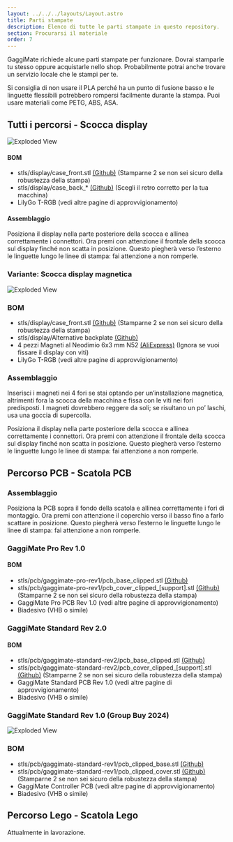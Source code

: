 ```yaml
---
layout: ../../../layouts/Layout.astro
title: Parti stampate
description: Elenco di tutte le parti stampate in questo repository.
section: Procurarsi il materiale
order: 7
---
```



GaggiMate richiede alcune parti stampate per funzionare. Dovrai stamparle tu stesso oppure acquistarle nello shop. Probabilmente potrai anche trovare un servizio locale che le stampi per te.

Si consiglia di non usare il PLA perché ha un punto di fusione basso e le linguette flessibili potrebbero rompersi facilmente durante la stampa. Puoi usare materiali come PETG, ABS, ASA.

## Tutti i percorsi - Scocca display

<Image src={imgScreenAngledExploded} width={800} alt="Exploded View" />

#### BOM

* <span class="font-mono bg-slate-100 p-1 text-sm">stls/display/case_front.stl</span> [(Github)](https://github.com/jniebuhr/gaggimate/blob/master/stls/display/case_front.stl) (Stamparne 2 se non sei sicuro della robustezza della stampa)
* <span class="font-mono bg-slate-100 p-1 text-sm">stls/display/case_back_*</span> [(Github)](https://github.com/jniebuhr/gaggimate/blob/master/stls/display/) (Scegli il retro corretto per la tua macchina)
* LilyGo T-RGB (vedi altre pagine di approvvigionamento)

#### Assemblaggio

Posiziona il display nella parte posteriore della scocca e allinea correttamente i connettori. Ora premi con attenzione il frontale della scocca sul display finché non scatta in posizione.
Questo piegherà verso l’esterno le linguette lungo le linee di stampa: fai attenzione a non romperle.


### Variante: Scocca display magnetica

<Image src={imgScreenExploded} width={800} alt="Exploded View" />

### BOM
* <span class="font-mono bg-slate-100 p-1 text-sm">stls/display/case_front.stl</span> [(Github)](https://github.com/jniebuhr/gaggimate/blob/master/stls/display/case_front.stl) (Stamparne 2 se non sei sicuro della robustezza della stampa)
* <span class="font-mono bg-slate-100 p-1 text-sm">stls/display/Alternative backplate</span> [(Github)](https://github.com/jniebuhr/gaggimate/tree/master/stls/display/Alternative%20backplate)
* 4 pezzi Magneti al Neodimio 6x3 mm N52  [(AliExpress)](https://s.click.aliexpress.com/e/_EjwXuaU) (Ignora se vuoi fissare il display con viti)
* LilyGo T-RGB (vedi altre pagine di approvvigionamento)

### Assemblaggio

Inserisci i magneti nei 4 fori se stai optando per un’installazione magnetica, altrimenti fora la scocca della macchina e fissa con le viti nei fori predisposti.
I magneti dovrebbero reggere da soli; se risultano un po’ laschi, usa una goccia di supercolla.

Posiziona il display nella parte posteriore della scocca e allinea correttamente i connettori. Ora premi con attenzione il frontale della scocca sul display finché non scatta in posizione.
Questo piegherà verso l’esterno le linguette lungo le linee di stampa: fai attenzione a non romperle.

## Percorso PCB - Scatola PCB

### Assemblaggio

Posiziona la PCB sopra il fondo della scatola e allinea correttamente i fori di montaggio. Ora premi con attenzione il coperchio verso il basso fino a farlo scattare in posizione.
Questo piegherà verso l’esterno le linguette lungo le linee di stampa: fai attenzione a non romperle.

### GaggiMate Pro Rev 1.0

#### BOM
* <span class="font-mono bg-slate-100 p-1 text-sm">stls/pcb/gaggimate-pro-rev1/pcb_base_clipped.stl</span> [(Github)](https://github.com/jniebuhr/gaggimate/blob/master/stls/pcb/gaggimate-pro-rev1/pcb_base_clipped.stl)
* <span class="font-mono bg-slate-100 p-1 text-sm">stls/pcb/gaggimate-pro-rev1/pcb_cover_clipped_[support].stl</span> [(Github)](https://github.com/jniebuhr/gaggimate/blob/master/stls/pcb/gaggimate-pro-rev1/pcb_cover_clipped_%5Bsupport%5D.stl) (Stamparne 2 se non sei sicuro della robustezza della stampa)
* GaggiMate Pro PCB Rev 1.0 (vedi altre pagine di approvvigionamento)
* Biadesivo (VHB o simile)

### GaggiMate Standard Rev 2.0

#### BOM
* <span class="font-mono bg-slate-100 p-1 text-sm">stls/pcb/gaggimate-standard-rev2/pcb_base_clipped.stl</span> [(Github)](https://github.com/jniebuhr/gaggimate/blob/master/stls/pcb/gaggimate-standard-rev2/pcb_base_clipped.stl)
* <span class="font-mono bg-slate-100 p-1 text-sm">stls/pcb/gaggimate-standard-rev2/pcb_cover_clipped_[support].stl</span> [(Github)](https://github.com/jniebuhr/gaggimate/blob/master/stls/pcb/gaggimate-standard-rev2/pcb_cover_clipped_%5Bsupport%5D.stl) (Stamparne 2 se non sei sicuro della robustezza della stampa)
* GaggiMate Standard PCB Rev 1.0 (vedi altre pagine di approvvigionamento)
* Biadesivo (VHB o simile)

### GaggiMate Standard Rev 1.0 (Group Buy 2024)
<Image src={imgPcbExploded} width={800} alt="Exploded View" />

### BOM
* <span class="font-mono bg-slate-100 p-1 text-sm">stls/pcb/gaggimate-standard-rev1/pcb_clipped_base.stl</span> [(Github)](https://github.com/jniebuhr/gaggimate/blob/master/stls/pcb/gaggimate-standard-rev1/pcb_clipped_base.stl)
* <span class="font-mono bg-slate-100 p-1 text-sm">stls/pcb/gaggimate-standard-rev1/pcb_clipped_cover.stl</span> [(Github)](https://github.com/jniebuhr/gaggimate/blob/master/stls/pcb/gaggimate-standard-rev1/pcb_clipped_cover.stl) (Stamparne 2 se non sei sicuro della robustezza della stampa)
* GaggiMate Controller PCB (vedi altre pagine di approvvigionamento)
* Biadesivo (VHB o simile)


## Percorso Lego - Scatola Lego

Attualmente in lavorazione.
